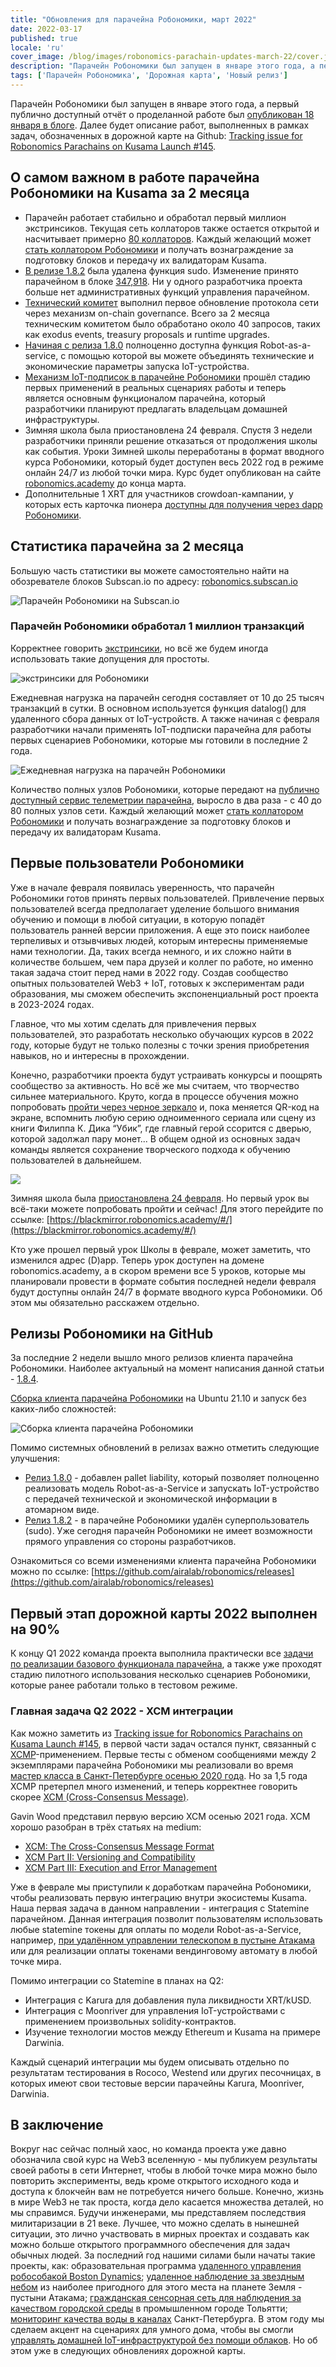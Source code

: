 ```yaml
---
title: "Обновления для парачейна Робономики, март 2022"
date: 2022-03-17
published: true
locale: 'ru'
cover_image: /blog/images/robonomics-parachain-updates-march-22/cover.jpg
description: "Парачейн Робономики был запущен в январе этого года, а первый публично доступный отчёт о проделанной работе был опубликован 18 января в блоге. Далее будет описание работ, выполненных в рамках задач, обозначенных в дорожной карте на Github"
tags: ['Парачейн Робономика', 'Дорожная карта', 'Новый релиз']
---
```


Парачейн Робономики был запущен в январе этого года, а первый публично доступный отчёт о проделанной работе был [опубликован 18 января в блоге](https://robonomics.network/blog/parachain-on-kusama-first-week-report/). Далее будет описание работ, выполненных в рамках задач, обозначенных в дорожной карте на Github: [Tracking issue for Robonomics Parachains on Kusama Launch #145](https://github.com/airalab/robonomics/issues/145).

## О самом важном в работе парачейна Робономики на Kusama за 2 месяца

- Парачейн работает стабильно и обработал первый миллион экстринсиков. Текущая сеть коллаторов также остается открытой и насчитывает примерно [80 коллаторов](https://telemetry.parachain.robonomics.network/#list/Robonomics). Каждый желающий может [стать коллатором Робономики](https://wiki.robonomics.network/docs/en/how-to-launch-the-robonomics-collator/) и получать вознаграждение за подготовку блоков и передачу их валидаторам Kusama.
- [В релизе 1.8.2](https://github.com/airalab/robonomics/releases/tag/v1.8.2) была удалена функция sudo. Изменение принято парачейном в блоке [347,918](https://robonomics.subscan.io/block/347918). Ни у одного разработчика проекта больше нет административных функций управления парачейном.
- [Технический комитет](https://polkadot.js.org/apps/#/techcomm) выполнил первое обновление протокола сети через механизм on-chain governance. Всего за 2 месяца техническим комитетом было обработано около 40 запросов, таких как exodus events, treasury proposals и runtime upgrades.
- [Начиная с релиза 1.8.0](https://github.com/airalab/robonomics/releases/tag/v1.8.0) полноценно доступна функция Robot-as-a-service, с помощью которой вы можете объединять технические и экономические параметры запуска IoT-устройства.
- [Механизм IoT-подписок в парачейне Робономики](https://wiki.robonomics.network/docs/en/get-subscription/) прошёл стадию первых применений в реальных сценариях работы и теперь является основным функционалом парачейна, который разработчики планируют предлагать владельцам домашней инфраструктуры.
- Зимняя школа была приостановлена 24 февраля. Cпустя 3 недели разработчики приняли решение отказаться от продолжения школы как события. Уроки Зимней школы переработаны в формат вводного курса Робономики, который будет доступен весь 2022 год в режиме онлайн 24/7 из любой точки мира. Курс будет опубликован на сайте [robonomics.academy](https://robonomics.academy/) до конца марта.
- Дополнительные 1 XRT для участников crowdoan-кампании, у которых есть карточка пионера [доступны для получения через dapp Робономики](https://robonomics.app/#/bonus-for-pioneer).

## Статистика парачейна за 2 месяца

Большую часть статистики вы можете самостоятельно найти на обозревателе блоков Subscan.io по адресу: [robonomics.subscan.io](http://robonomics.subscan.io/)

![Парачейн Робономики на Subscan.io](/blog/images/robonomics-parachain-updates-march-22/robonomics-parachain-subscan.jpg)

### Парачейн Робономики обработал 1 миллион транзакций

Корректнее говорить [экстринсики](https://wiki.polkadot.network/docs/build-protocol-info#extrinsics), но всё же будем иногда использовать такие допущения для простоты.

![экстринсики для Робономики](/blog/images/robonomics-parachain-updates-march-22/montly-extrinsics.png)

Ежедневная нагрузка на парачейн сегодня составляет от 10 до 25 тысяч транзакций в сутки. В основном используется функция datalog() для удаленного сбора данных от IoT-устройств. А также начиная с февраля разработчики начали применять IoT-подписки парачейна для работы первых сценариев Робономики, которые мы готовили в последние 2 года.

![Ежедневная нагрузка на парачейн Робономики](/blog/images/robonomics-parachain-updates-march-22/robonomics-parachain-transactions.jpg)

Количество полных узлов Робономики, которые передают на [публично доступный сервис телеметрии парачейна](https://telemetry.parachain.robonomics.network/#list/Robonomics), выросло в два раза - с 40 до 80 полных узлов сети. Каждый желающий может [стать коллатором Робономики](https://wiki.robonomics.network/docs/en/how-to-launch-the-robonomics-collator/) и получать вознаграждение за подготовку блоков и передачу их валидаторам Kusama.

## Первые пользователи Робономики

Уже в начале февраля появилась уверенность, что парачейн Робономики готов принять первых пользователей. Привлечение первых пользователей всегда предполагает уделение большого внимания обучению и помощи в любой ситуации, в которую попадёт пользователь ранней версии приложения. А еще это поиск наиболее терпеливых и отзывчивых людей, которым интересны применяемые нами технологии. Да, таких всегда немного, и их сложно найти в количестве большем, чем пара друзей и коллег по работе, но именно такая задача стоит перед нами в 2022 году. Создав сообщество опытных пользователей Web3 + IoT, готовых к экспериментам ради образования, мы сможем обеспечить экспоненциальный рост проекта в 2023-2024 годах.

Главное, что мы хотим сделать для привлечения первых пользователей, это разработать несколько обучающих курсов в 2022 году, которые будут не только полезны с точки зрения приобретения навыков, но и интересны в прохождении.

Конечно, разработчики проекта будут устраивать конкурсы и поощрять сообщество за активность. Но всё же мы считаем, что творчество сильнее материального. Круто, когда в процессе обучения можно попробовать [пройти через черное зеркало](https://blackmirror.robonomics.academy/#/) и, пока меняется QR-код на экране, вспомнить любую серию одноименного сериала или сцену из книги Филиппа К. Дика “Убик”, где главный герой ссорится с дверью, которой задолжал пару монет... В общем одной из основных задач команды является сохранение творческого подхода к обучению пользователей в дальнейшем.

![](/blog/images/robonomics-parachain-updates-march-22/blackmirror-lesson.jpg)

Зимняя школа была [приостановлена 24 февраля](https://twitter.com/EnsRationis/status/1496885398404059136). Но первый урок вы всё-таки можете попробовать пройти и сейчас! Для этого перейдите по ссылке: [https://blackmirror.robonomics.academy/#/](https://blackmirror.robonomics.academy/#/)

Кто уже прошел первый урок Школы в феврале, может заметить, что изменился адрес (D)app. Теперь урок доступен на домене robonomics.academy, а в скором времени все 5 уроков, которые мы планировали провести в формате события последней недели февраля будут доступны онлайн 24/7 в формате вводного курса Робономики. Об этом мы обязательно расскажем отдельно.

## Релизы Робономики на GitHub

За последние 2 недели вышло много релизов клиента парачейна Робономики. Наиболее актуальный на момент написания данной статьи - [1.8.4](https://github.com/airalab/robonomics/releases).

[Сборка клиента парачейна Робономики](https://wiki.robonomics.network/docs/en/how-to-build-collator-node/) на Ubuntu 21.10 и запуск без каких-либо сложностей:

![Сборка клиента парачейна Робономики](/blog/images/robonomics-parachain-updates-march-22/building-client-for-robonomics-parachain.jpg)

Помимо системных обновлений в релизах важно отметить следующие улучшения:

- [Релиз 1.8.0](https://github.com/airalab/robonomics/releases/tag/v1.8.0) - добавлен pallet liability, который позволяет полноценно реализовать модель Robot-as-a-Service и запускать IoT-устройство с передачей технической и экономической информации в атомарном виде.
- [Релиз 1.8.2](https://github.com/airalab/robonomics/releases/tag/v1.8.2) - в парачейне Робономики удалён суперпользователь (sudo). Уже сегодня парачейн Робономики не имеет возможности прямого управления со стороны разработчиков.

Ознакомиться со всеми изменениями клиента парачейна Робономики можно по ссылке: [https://github.com/airalab/robonomics/releases](https://github.com/airalab/robonomics/releases)

## Первый этап дорожной карты 2022 выполнен на 90%

К концу Q1 2022 команда проекта выполнила практически все [задачи по реализации базового функционала парачейна](https://github.com/airalab/robonomics/issues/145), а также уже проходят стадию пилотного использования несколько сценариев Робономики, которые ранее работали только в тестовом режиме. 

### Главная задача Q2 2022 - XCM интеграции

Как можно заметить из [Tracking issue for Robonomics Parachains on Kusama Launch #145](https://github.com/airalab/robonomics/issues/145), в первой части задач остался пункт, связанный с [XCMP](https://research.web3.foundation/en/latest/polkadot/XCMP/index.html)-применением. Первые тесты с обменом сообщениями между 2 экземплярами парачейна Робономики мы реализовали во время [мастер класса в Санкт-Петербурге осенью 2020 года](https://youtu.be/zCH7RuIHEMg). Но за 1,5 года XCMP претерпел много изменений, и теперь корректнее говорить скорее [XCM (Cross-Consensus Message)](https://wiki.polkadot.network/docs/learn-crosschain). 

Gavin Wood представил первую версию XCM осенью 2021 года. XCM хорошо разобран в трёх статьях на medium: 

- [XCM: The Cross-Consensus Message Format](https://medium.com/polkadot-network/xcm-the-cross-consensus-message-format-3b77b1373392)
- [XCM Part II: Versioning and Compatibility](https://medium.com/polkadot-network/xcm-part-ii-versioning-and-compatibility-b313fc257b83)
- [XCM Part III: Execution and Error Management](https://medium.com/polkadot-network/xcm-part-iii-execution-and-error-management-ceb8155dd166)

Уже в феврале мы приступили к доработкам парачейна Робономики, чтобы реализовать первую интеграцию внутри экосистемы Kusama. Наша первая задача в данном направлении - интеграция с Statemine парачейном. Данная интеграция позволит пользователям использовать любые statemine токены для оплаты по модели Robot-as-a-Service, например, [при удалённом управлении телескопом в пустыне Атакама](http://telescope.merklebot.com/) или для реализации оплаты токенами вендинговому автомату в любой точке мира.

Помимо интеграции со Statemine в планах на Q2:

- Интеграция с Karura для добавления пула ликвидности XRT/kUSD.
- Интеграция с Moonriver для управления IoT-устройствами с применением произвольных solidity-контрактов.
- Изучение технологии мостов между Ethereum и Kusama на примере Darwinia.

Каждый сценарий интеграции мы будем описывать отдельно по результатам тестирования в Rococo, Westend или других песочницах, в которых имеют свои тестовые версии парачейны Karura, Moonriver, Darwinia.

## В заключение

Вокруг нас сейчас полный хаос, но команда проекта уже давно обозначила свой курс на Web3 вселенную - мы публикуем результаты своей работы в сети Интернет, чтобы в любой точке мира можно было повторить эксперименты, ведь кроме открытого исходного кода и доступа к блокчейн вам не потребуется ничего больше. Конечно, жизнь в мире Web3 не так проста, когда дело касается множества деталей, но мы справимся. Будучи инженерами, мы представляем последствия милитаризации в 21 веке. Лучшее, что можно сделать в нынешней ситуации, это лично участвовать в мирных проектах и создавать как можно больше открытого программного обеспечения для задач обычных людей. За последний год нашими силами были начаты такие проекты, как: образовательная программа [удаленного управления робособакой Boston Dynamics](https://spot-sdk.education/); [удаленное наблюдение за звездным небом](https://www.youtube.com/watch?v=Up8hESnXnaY) из наиболее пригодного для этого места на планете Земля - пустыни Атакама; [гражданская сенсорная сеть для наблюдения за качеством городской среды](https://airalab.org/en/air-monitoring) в промышленном городе Тольятти; [мониторинг качества воды в каналах](https://www.youtube.com/watch?v=4iCkdF2UJmo) Санкт-Петербурга. В этом году мы сделаем акцент на сценариях для умного дома, чтобы вы смогли [управлять домашней IoT-инфраструктурой без помощи облаков](https://wiki.robonomics.network/docs/en/home-assistant-begin/). Но об этом уже в следующих обновлениях дорожной карты.